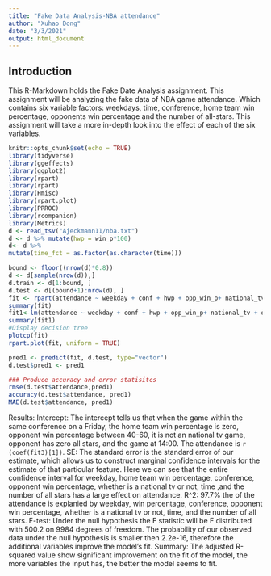 ```yaml
---
title: "Fake Data Analysis-NBA attendance"
author: "Xuhao Dong"
date: "3/3/2021"
output: html_document
---
```



## Introduction

This R-Markdown holds the Fake Date Analysis assignment. This assignment will be analyzing the fake data of NBA game attendance. Which contains six variable factors: weekdays, time, conference, home team win percentage, opponents win percentage and the number of all-stars. This assignment will take a more in-depth look into the effect of each of the six variables. 

```r
knitr::opts_chunk$set(echo = TRUE)
library(tidyverse)
library(ggeffects)
library(ggplot2)
library(rpart)
library(rpart)
library(Hmisc)
library(rpart.plot)
library(PRROC)
library(rcompanion)
library(Metrics)
d <- read_tsv("Ajeckmann11/nba.txt")
d <- d %>% mutate(hwp = win_p*100)
d<- d %>%
mutate(time_fct = as.factor(as.character(time)))
```

```r
bound <- floor((nrow(d)*0.8))
d <- d[sample(nrow(d)),]
d.train <- d[1:bound, ]
d.test <- d[(bound+1):nrow(d), ]
fit <- rpart(attendance ~ weekday + conf + hwp + opp_win_p+ national_tv + opp_all_stars + time_fct, method="anova",d.train)
summary(fit)
fit1<-lm(attendance ~ weekday + conf + hwp + opp_win_p+ national_tv + opp_all_stars + time_fct, d.train)
summary(fit1)
#Display decision tree
plotcp(fit)
rpart.plot(fit, uniform = TRUE)
```

```r
pred1 <- predict(fit, d.test, type="vector")
d.test$pred1 <- pred1

```

```r
### Produce accuracy and error statisitcs
rmse(d.test$attendance,pred1)
accuracy(d.test$attendance, pred1)
MAE(d.test$attendance, pred1)
```

Results:
Intercept: The intercept tells us that when the game within the same conference on a Friday, the home team win percentage is zero, opponent win percentage between 40-60, it is not an national tv game, opponent has zero all stars, and the game at 14:00. The attendance is `r (coef(fit3)[1])`.
SE: The standard error is the standard error of our estimate, which allows us to construct marginal confidence intervals for the estimate of that particular feature. Here we can see that the entire confidence interval for weekday, home team win percentage, conference, opponent win percentage, whether is a national tv or not, time ,and the number of all stars has a large effect on attendance. 
R^2: 97.7% the of the attendance is explanied by weekday, win percentage, conference, opponent win percentage, whether is a national tv or not, time, and the number of all stars. 
F-test: Under the null hypothesis the F statistic will be F distributed with 500.2 on 9984 degrees of freedom. The probability of our observed data under the null hypothesis is smaller then 2.2e-16, therefore the additional variables improve the model's fit. 
Summary: The adjusted R-squared value show significant improvement on the fit of the model, the more variables the input has, the better the model seems to fit. 
